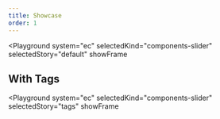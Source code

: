```yaml
---
title: Showcase
order: 1
---
```



<Playground
  system="ec"
  selectedKind="components-slider"
  selectedStory="default"
  showFrame
>
  <Html markup={slider} />
</Playground>

## With Tags

<Playground
  system="ec"
  selectedKind="components-slider"
  selectedStory="tags"
  showFrame
>
  <Html markup={sliderTags} />
</Playground>
